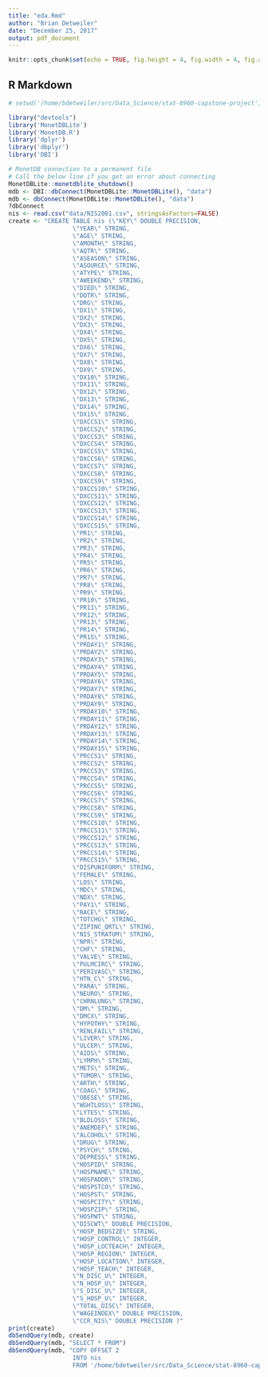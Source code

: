 ```yaml
---
title: "eda.Rmd"
author: "Brian Detweiler"
date: "December 25, 2017"
output: pdf_document
---
```


```r
knitr::opts_chunk$set(echo = TRUE, fig.height = 4, fig.width = 4, fig.align = 'center')
```

## R Markdown

```r
# setwd('/home/bdetweiler/src/Data_Science/stat-8960-capstone-project')

library("devtools")
library('MonetDBLite')
library('MonetDB.R')
library('dplyr')
library('dbplyr')
library('DBI')

```


```r
# MonetDB connection to a permanent file
# Call the below line if you get an error about connecting
MonetDBLite::monetdblite_shutdown()
mdb <- DBI::dbConnect(MonetDBLite::MonetDBLite(), "data")
mdb <- dbConnect(MonetDBLite::MonetDBLite(), "data")
?dbConnect
nis <- read.csv("data/NIS2001.csv", stringsAsFactors=FALSE)
create <- "CREATE TABLE nis (\"KEY\" DOUBLE PRECISION,
                  \"YEAR\" STRING,
                  \"AGE\" STRING,
                  \"AMONTH\" STRING,
                  \"AQTR\" STRING,
                  \"ASEASON\" STRING,
                  \"ASOURCE\" STRING,
                  \"ATYPE\" STRING,
                  \"AWEEKEND\" STRING,
                  \"DIED\" STRING,
                  \"DQTR\" STRING,
                  \"DRG\" STRING,
                  \"DX1\" STRING,
                  \"DX2\" STRING,
                  \"DX3\" STRING,
                  \"DX4\" STRING,
                  \"DX5\" STRING,
                  \"DX6\" STRING,
                  \"DX7\" STRING,
                  \"DX8\" STRING,
                  \"DX9\" STRING,
                  \"DX10\" STRING,
                  \"DX11\" STRING,
                  \"DX12\" STRING,
                  \"DX13\" STRING,
                  \"DX14\" STRING,
                  \"DX15\" STRING,
                  \"DXCCS1\" STRING,
                  \"DXCCS2\" STRING,
                  \"DXCCS3\" STRING,
                  \"DXCCS4\" STRING,
                  \"DXCCS5\" STRING,
                  \"DXCCS6\" STRING,
                  \"DXCCS7\" STRING,
                  \"DXCCS8\" STRING,
                  \"DXCCS9\" STRING,
                  \"DXCCS10\" STRING,
                  \"DXCCS11\" STRING,
                  \"DXCCS12\" STRING,
                  \"DXCCS13\" STRING,
                  \"DXCCS14\" STRING,
                  \"DXCCS15\" STRING,
                  \"PR1\" STRING,
                  \"PR2\" STRING,
                  \"PR3\" STRING,
                  \"PR4\" STRING,
                  \"PR5\" STRING,
                  \"PR6\" STRING,
                  \"PR7\" STRING,
                  \"PR8\" STRING,
                  \"PR9\" STRING,
                  \"PR10\" STRING,
                  \"PR11\" STRING,
                  \"PR12\" STRING,
                  \"PR13\" STRING,
                  \"PR14\" STRING,
                  \"PR15\" STRING,
                  \"PRDAY1\" STRING,
                  \"PRDAY2\" STRING,
                  \"PRDAY3\" STRING,
                  \"PRDAY4\" STRING,
                  \"PRDAY5\" STRING,
                  \"PRDAY6\" STRING,
                  \"PRDAY7\" STRING,
                  \"PRDAY8\" STRING,
                  \"PRDAY9\" STRING,
                  \"PRDAY10\" STRING,
                  \"PRDAY11\" STRING,
                  \"PRDAY12\" STRING,
                  \"PRDAY13\" STRING,
                  \"PRDAY14\" STRING,
                  \"PRDAY15\" STRING,
                  \"PRCCS1\" STRING,
                  \"PRCCS2\" STRING,
                  \"PRCCS3\" STRING,
                  \"PRCCS4\" STRING,
                  \"PRCCS5\" STRING,
                  \"PRCCS6\" STRING,
                  \"PRCCS7\" STRING,
                  \"PRCCS8\" STRING,
                  \"PRCCS9\" STRING,
                  \"PRCCS10\" STRING,
                  \"PRCCS11\" STRING,
                  \"PRCCS12\" STRING,
                  \"PRCCS13\" STRING,
                  \"PRCCS14\" STRING,
                  \"PRCCS15\" STRING,
                  \"DISPUNIFORM\" STRING,
                  \"FEMALE\" STRING,
                  \"LOS\" STRING,
                  \"MDC\" STRING,
                  \"NDX\" STRING,
                  \"PAY1\" STRING,
                  \"RACE\" STRING,
                  \"TOTCHG\" STRING,
                  \"ZIPINC_QRTL\" STRING,
                  \"NIS_STRATUM\" STRING,
                  \"NPR\" STRING,
                  \"CHF\" STRING,
                  \"VALVE\" STRING,
                  \"PULMCIRC\" STRING,
                  \"PERIVASC\" STRING,
                  \"HTN_C\" STRING,
                  \"PARA\" STRING,
                  \"NEURO\" STRING,
                  \"CHRNLUNG\" STRING,
                  \"DM\" STRING,
                  \"DMCX\" STRING,
                  \"HYPOTHY\" STRING,
                  \"RENLFAIL\" STRING,
                  \"LIVER\" STRING,
                  \"ULCER\" STRING,
                  \"AIDS\" STRING,
                  \"LYMPH\" STRING,
                  \"METS\" STRING,
                  \"TUMOR\" STRING,
                  \"ARTH\" STRING,
                  \"COAG\" STRING,
                  \"OBESE\" STRING,
                  \"WGHTLOSS\" STRING,
                  \"LYTES\" STRING,
                  \"BLDLOSS\" STRING,
                  \"ANEMDEF\" STRING,
                  \"ALCOHOL\" STRING,
                  \"DRUG\" STRING,
                  \"PSYCH\" STRING,
                  \"DEPRESS\" STRING,
                  \"HOSPID\" STRING,
                  \"HOSPNAME\" STRING,
                  \"HOSPADDR\" STRING,
                  \"HOSPSTCO\" STRING,
                  \"HOSPST\" STRING,
                  \"HOSPCITY\" STRING,
                  \"HOSPZIP\" STRING,
                  \"HOSPWT\" STRING,
                  \"DISCWT\" DOUBLE PRECISION,
                  \"HOSP_BEDSIZE\" STRING,
                  \"HOSP_CONTROL\" INTEGER,
                  \"HOSP_LOCTEACH\" INTEGER,
                  \"HOSP_REGION\" INTEGER,
                  \"HOSP_LOCATION\" INTEGER,
                  \"HOSP_TEACH\" INTEGER,
                  \"N_DISC_U\" INTEGER,
                  \"N_HOSP_U\" INTEGER,
                  \"S_DISC_U\" INTEGER,
                  \"S_HOSP_U\" INTEGER,
                  \"TOTAL_DISC\" INTEGER,
                  \"WAGEINDEX\" DOUBLE PRECISION,
                  \"CCR_NIS\" DOUBLE PRECISION )"
print(create)
dbSendQuery(mdb, create)
dbSendQuery(mdb, "SELECT * FROM")
dbSendQuery(mdb, "COPY OFFSET 2
                  INTO nis
                  FROM '/home/bdetweiler/src/Data_Science/stat-8960-capstone-project/data/NIS2001.csv' USING  DELIMITERS ','")
```
